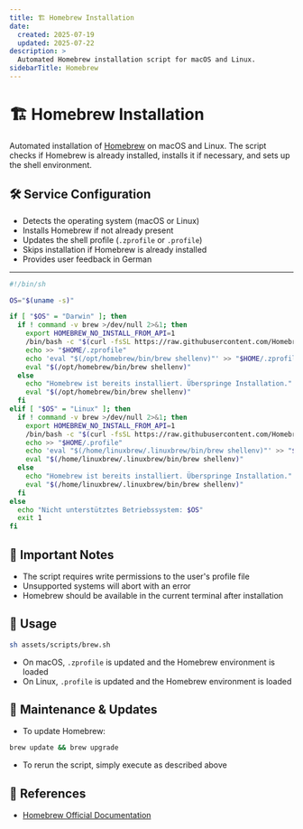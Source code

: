 ```yaml
---
title: 🏗 Homebrew Installation
date:
  created: 2025-07-19
  updated: 2025-07-22
description: >
  Automated Homebrew installation script for macOS and Linux.
sidebarTitle: Homebrew
---
```


# 🏗 Homebrew Installation

Automated installation of [Homebrew](https://brew.sh/) on macOS and Linux. The script checks if Homebrew is already installed, installs it if necessary, and sets up the shell environment.


## 🛠️ Service Configuration

- Detects the operating system (macOS or Linux)
- Installs Homebrew if not already present
- Updates the shell profile (`.zprofile` or `.profile`)
- Skips installation if Homebrew is already installed
- Provides user feedback in German

---

```sh copy showLineNumbers filename="brew.sh"
#!/bin/sh

OS="$(uname -s)"

if [ "$OS" = "Darwin" ]; then
  if ! command -v brew >/dev/null 2>&1; then
    export HOMEBREW_NO_INSTALL_FROM_API=1
    /bin/bash -c "$(curl -fsSL https://raw.githubusercontent.com/Homebrew/install/HEAD/install.sh)"
    echo >> "$HOME/.zprofile"
    echo 'eval "$(/opt/homebrew/bin/brew shellenv)"' >> "$HOME/.zprofile"
    eval "$(/opt/homebrew/bin/brew shellenv)"
  else
    echo "Homebrew ist bereits installiert. Überspringe Installation."
    eval "$(/opt/homebrew/bin/brew shellenv)"
  fi
elif [ "$OS" = "Linux" ]; then
  if ! command -v brew >/dev/null 2>&1; then
    export HOMEBREW_NO_INSTALL_FROM_API=1
    /bin/bash -c "$(curl -fsSL https://raw.githubusercontent.com/Homebrew/install/HEAD/install.sh)"
    echo >> "$HOME/.profile"
    echo 'eval "$(/home/linuxbrew/.linuxbrew/bin/brew shellenv)"' >> "$HOME/.profile"
    eval "$(/home/linuxbrew/.linuxbrew/bin/brew shellenv)"
  else
    echo "Homebrew ist bereits installiert. Überspringe Installation."
    eval "$(/home/linuxbrew/.linuxbrew/bin/brew shellenv)"
  fi
else
  echo "Nicht unterstütztes Betriebssystem: $OS"
  exit 1
fi
```

## 🔐 Important Notes

- The script requires write permissions to the user's profile file
- Unsupported systems will abort with an error
- Homebrew should be available in the current terminal after installation

## 🚀 Usage

```bash copy showLineNumbers
sh assets/scripts/brew.sh
```

- On macOS, `.zprofile` is updated and the Homebrew environment is loaded
- On Linux, `.profile` is updated and the Homebrew environment is loaded

## 🔄 Maintenance & Updates

- To update Homebrew:

```bash copy showLineNumbers
brew update && brew upgrade
```
- To rerun the script, simply execute as described above

## 🔗 References

- [Homebrew Official Documentation](https://docs.brew.sh/)

